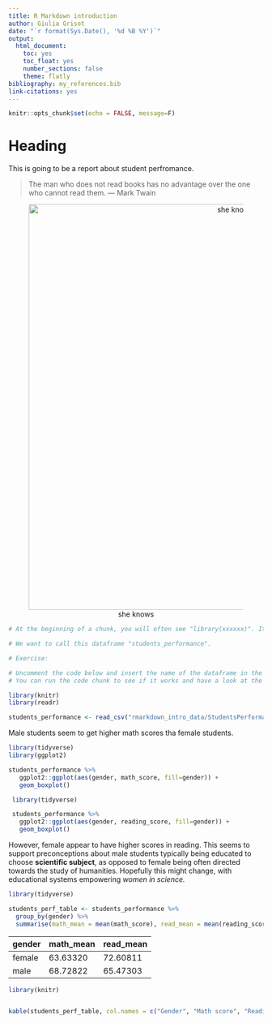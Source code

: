 ```yaml
---
title: R Markdown introduction
author: Giulia Grisot
date: "`r format(Sys.Date(), '%d %B %Y')`"
output:
  html_document:
    toc: yes
    toc_float: yes
    number_sections: false
    theme: flatly
bibliography: my_references.bib
link-citations: yes
---
```


<!--

CUSTOMISE YOUR YAML


It's your turn!

Look at the top of the window, do you see the Knit button? try and click on it.
You should either get an error or a blank output, right? Don't worry, that's supposed to happen. It is because this file does not yet have a YAML, nor a content, which means R Studio does not really know what to do with it.

Exercise:

Try and create the header above from scratch. Remember to enclose it between two sets of "---" (no spaces between the three), and to include the fields `title` `date` `author`, followed respectively by a column sign, and by your input data (i.e. the title, your name, the date).
Don't forget the most important field: the `output`. For now, use "html_document" as the output format.

Ok, know knit again.

Did it work now? Well done!

-------------------------------

THE DATE

Now that you have a nice title and your name on the report, you might want to change the way the date is displayed. Of course you can add in manually as text, especially if you want it to remain the same. However, if you want it to reflect the date in which you have modified the document, you might want to use your System date.

In this case, use the code "`r format(Sys.Date(), '%d %B %Y')`" instead. You can change the order of d, B and Y, that indicate respectively day, month and year, or even add commas between them.

Also note how this green text is formatted between arrows. This indicates that whatever text is contained here will not be printed in our output. This way you can take notes also in the text sections (within code chunks, you can add comments by adding a "#" sign before the text.)

-----------------------------

THE MAIN BODY: TEXT AND CODE


Don't worry about the chunk of code below. It can define the knitting properties.
Leave it as it is for now: we will not discuss it in depth. It is however important to understand that it defines the "rules" for your rmarkdown output.
In the chunk content, `echo = FALSE` is an parameter of the knit function that tells your markdown document to avoid printing of the R code that generates outputs for all the chunks in your document. The `message = FALSE` prevents the printing of messages related to the chunks' content.
Notice also that it says "include=FALSE" in the chunk description inside the { }, which means you will not see this specific chunk when you knit the file, even though it will be excecuted.

You can try and change them later on and see what happens!
-->
```r
knitr::opts_chunk$set(echo = FALSE, message=F)
```



<!--

THE TEXT

Here we go! this might be the beginning of your report. As mentioned in the introductory presentation, you can organize your content hierarchically, simply using "#" sing. (yes, this same sign creates headings in the TEXT sections, and comments in the code chunks)

for instance:

# This would be your Heading 1
## This would be your Heading 2
### This would be your Heading 3
#### This would be your Heading 4
##### This would be your Heading 5

and so on.

If you want your sections to show numbers, you have to add this information to the YAML the following:

number_sections: true

However, as I mentioned before, be aware of the YAML format. In order for it to work, this is how it needs to look.

output:
  html_document:
    number_sections: true


Exercise:

Now try to insert a Heading (##) between this block of instructions and the next, as well as a short description. Then knit again and see what happens. Nice, right?

-->

# Heading

This is going to be a report about student perfromance.



<!--

BLOCKQUOTES

If you need to call special attention to a quote from another source, or design a pull quote for a magazine article, then Markdown's blockquote syntax will be useful. A blockquote is a sentence or paragraph that's been specially formatted to draw attention to the reader.

To create a block quote, all you have to do is preface a line with the "greater than" caret (>). For example:

> "In a few moments he was barefoot, his stockings folded in his pockets and his canvas shoes dangling by their knotted laces over his shoulders and, picking a pointed salt-eaten stick out of the jetsam among the rocks, he clambered down the slope of the breakwater."

You can increase the level of the quote by increasing the number of > symbols.

Exercise:

Add below a quote you like that will suit the beginning of your report and format it as a blockquote.
By inserting it below, it should naturally be printed after the description you wrote before.

-->


> The man who does not read books has no advantage over the one who cannot read them. — Mark Twain




<!--

IMAGES

There might be times when you simply want to insert an image in your report.
To do that, you just have to remember the structure ![]()

The square bracket contains your description for the image, and the parenthesis the link to either a local image (in which case you have to have it somewhere in your computer) or to an image online.

One more thing you might be wondering "how do I tell RStudio to center the image in the page?"
There are two ways to achieve this:

Markdown basic syntax: 

- central alignment = enclose the whole image code between <center> and </center> 

  i.e. <center>
       ![your caption](your link)
       </center>

- right and left alignment = enclose the whole image code between
  <p align='right'> or <p align='left'> and </p>
  
  i.e. <p align='right'>
       ![your caption](your link)
       </p>

To specify the size of your image, you can add a {} right after the (image link)
  
  ![your caption](your link){width=800}


Exercise:

As an extra funky opening for your report, also include an image that will go just after your blockquote.
It's up to you whether you want to use an online image or one that is on your local device. (It can also be a gif!)

Try and play around with page alignment and sizes to see what you like best.

-->

<center>

![she knows](image_sample.jpeg){width=800}


</center>

<!--

THE CODE

When creating your own reports, one of the first things you'll want to do is add some code!
You can add a code chuck manually by typing three ` signs followed by the type of code chunk you want, {r}. If you do it manually, remember to close your code chunk, again with three `.
Alternatively, on the top of this window, you should see a green button with a C and a little arrow. When you click on it, it will show you the different kind of code you can work with in your report. Select the code chunk you'd like and you're good to go. 

In the presentation I mentioned the Student annual rerport dataset.
Let's take a look at it.

The chunk of code below is already set up for you. Take a look at it and follow the instructions

-->

```r

# At the beginning of a chunk, you will often see "library(xxxxxx)". It indicates that a package has been loaded. Different packages perform different operations. For example, the package "readr" allows R to read the CSV file into a dataframe.

# We want to call this dataframe "students_performance". 

# Exercise:

# Uncomment the code below and insert the name of the dataframe in the spaces demarcated with XXXX.
# You can run the code chunk to see if it works and have a look at the output without knitting the whole document. Once you have added the dataframe name to the code, click on the little green arrow on the top right of the code block, try and see what happens. 

library(knitr)
library(readr)

students_performance <- read_csv("rmarkdown_intro_data/StudentsPerformance.csv")

```


<!-- 

Now you should see a dataframe in your Environment. Click on it to visualize it entirely, or write `View(students_performance)` in the console.


-------------------------------

INCLUDING PLOTS

One important feature of RMarkdown is how easily you can embed plots in your report.

The code to create a plot is ready for you in the chunk below (you will learn more about tidyverse later today) but it is missing the variables to be plotted.

Before you move on, note that near the "r" at the top of your chunk indicating the code type, you can add 
- a name for the chunk (this can be useful to move quickly between chunks by clicking at the bottom left button of this widows, which should feature the heading of your choice)
- the parameters for the chunk:
    - whether you want it to be executed (eval=)
    - whether you want it to be included or excluded in the final output (include=)
    - whether you want it to be printed it or you only want the code output (echo=)
    - whether you want the messages or warnings related to the code (message=  , warning=)

Try and play around with these!

Exercise:

1) Uncomment the code

2) insert a heading before the code chunk and write down a short summary of what it shows just before the plot. also remember to name the chunk. Knit and see how it looks.

3) create another chunk after this one, and use the same formula to create a plot with different variables. (have a look at the dataframe for inspiration). Also here, write down a short description of it before or afterwards, and try to include one word in bold, one in italics and a direct reference to the dataframe (do you remember how?).



ps. if you are using Windows, you can comment and uncomment by selecting and pressing Ctrl+Shift+C
There should be a similar shortcut for Mac. You can find all the shortcuts in Tools > Keyboard Shortcut Help

-->

Male students seem to get higher math scores tha female students.

```r

library(tidyverse)
library(ggplot2)

students_performance %>%
   ggplot2::ggplot(aes(gender, math_score, fill=gender)) +
   geom_boxplot()

```

```r

 library(tidyverse)

 students_performance %>%
   ggplot2::ggplot(aes(gender, reading_score, fill=gender)) +
   geom_boxplot()

```
However, female appear to have higher scores in reading. This seems to support preconceptions about male students typically being educated to choose **scientific subject**, as opposed to female being often directed towards the study of humanities. Hopefully this might change, with educational systems empowering *women in science.*


<!-- Good work!
Now go back to the video: we'll discuss problems and after a short break you'll see how to make tables and manage references.
-->





<!--

Ok, now you are ready for the second practice session.


MANUAL TABLES

As you have seen, you can easily create tables in markdown. One way to do this is to input it manually, using Markdown syntax. This allows you to create a table independently of what is or is not in your environment.
Also, you don't need a code chunk to insert a markdown table.

Markdown tables are physically represented using dash - to separate the header row from the content ones,
and pipe | to separate columns.

heading col 1 | heading col 2
------------- | -------------
Cell          |  Cell  


You can  populate a table in any way you want

Letter | Digit | Character
------ | ------|----------
a      | 4     | $
       | 365   | (
b      |       | ^  

Markdown ignores spacing. The same table could be written like this:

Letter|Digit|Character
---|---|---
a|4|$
 |365|(
b| |^  


NOTE: if you need a void column you must add a space between the pipes



As you can see, the code of the table does not need to represent the spacing of the table - that is accomplished within the markdown.

If you want to align the content of a table, you just have to use the : sign in the separator between the heading and the cell contents as follows:


Lastly, if you want to increase the width of one colum, you can do it "visually", adding or removing dashes.
For example, if we wanted the second colum to be roughly double as wide as the other two, we could do this:


Column | Column         | Column
:----- | :------------: | -----:
Left   | Center         | Right
align  | align          | align


Exercise:

Uncomment the code below and have a look at the dataframe that is created.
Can you reproduce that table manually? Remember that the rules to make text bold and italics work the same as for the text sections.

Create a table manually after the instructions and see if it matches.


-->


```r
library(tidyverse)

students_perf_table <- students_performance %>%
  group_by(gender) %>%
  summarise(math_mean = mean(math_score), read_mean = mean(reading_score))

```

gender  |  math_mean |  read_mean
------- | ---------- | ----------
female  |   63.63320 |   72.60811
male    |   68.72822 |   65.47303



<!--

Beautiful. Now see the code below?
That will achieve the same result with the knitr function "kable"

Exercise:

Uncomment the code, find the name of the dataframe we have created above to print the means for math and reading scores, and substitute that to "THE_DATA_YOU_WANT_TO_TRANSFORM" in the kable function. Also, insert the names for columns and give the table a caption.

Knit and see what happens.


-->


```r
library(knitr)


kable(students_perf_table, col.names = c("Gender", "Math score", "Reading score"), caption = "Average  amth and reading score by gender")

```





<!--

USING REFERENCES

Remember what we said about references?
first you have to "connect" your reference library to the markdown document.
This can be done by adding a line to your YAML, namely

  bibliography: my_references.bib

if you also want the inline references to connect to the bibliography at the end, add also the following line to the YAML

  link-citations: yes


Open the bib file by clicking at it on your working directory and have a look at it.
Every element in the library starts with a @ sign, followed by the type of work, and then by the reference ID preceded by a { sign.
The ID is what you need to refer to the item.

for instance, the first one in the my_reference.bib file is "Johnson-Laird1989"

Citing this work in your report text is very easy, just use a @ sign, followed by the reference id (no spaces!), i.e. 

  @Johnson-Laird1989

If you want the reference to be within parenthesis, just enclose it in square brakets like this

  [@Johnson-Laird1989]

If you want to add several references within a parenthesis, separate them with a semicolon. Each of the ID has to be preceded by a @.

If they are not in a parenthesis, you don't have to use a semicolon, any separating punctuation should work fine.

  [@Johnson-Laird1989; @Mellmann2017]

  @Johnson-Laird1989, @Mellmann2017

If you need to specify the pages add a square bracket with the page number/s, or with p. and the page number, for the inline references, and {} for the parentheticals.
  
  @Johnson-Laird1989[25], @Mellmann2017[227-234]
  
  [@Johnson-Laird1989{p.23}; @Mellmann2017{227-234}]


Exercise:

Try and write a short sentence where you use one inline reference with a single page number and a reference in parenthesis with a page span.


-->







<!--

Have you noticed how R Markdown automatically creates a bibliography for you?
Give this the heading ## References

Leave this heading always at the bottom of your document, so that the bibliography - that markdown puts at the end - will be directly beneath it.

-->









<!--

Ok, so now you have written down your report and your supervisor tells you he only reads word documents.
Bummer, right?

Well, it is really easy to make her happy.

Just try and add the "word_document" output above "html_document" (at the same indentation).
Remember, if you want a table of content you can add a colon right after word_document, make a new line, indent one more level, and add toc:yes
and the same goes for the section number, number_sections: false

-->



